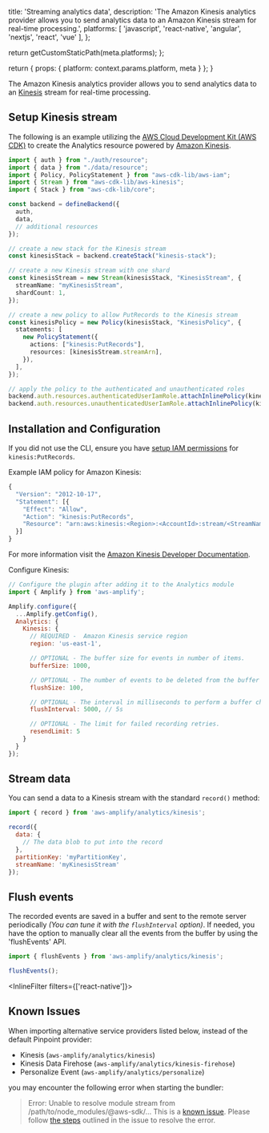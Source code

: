 
  title: 'Streaming analytics data',
  description: 'The Amazon Kinesis analytics provider allows you to send analytics data to an Amazon Kinesis stream for real-time processing.',
  platforms: [
    'javascript',
    'react-native',
    'angular',
    'nextjs',
    'react',
    'vue'
  ],
};

  return getCustomStaticPath(meta.platforms);
};

  return {
    props: {
      platform: context.params.platform,
      meta
    }
  };
}

The Amazon Kinesis analytics provider allows you to send analytics data to an [Kinesis](https://aws.amazon.com/kinesis) stream for real-time processing.

## Setup Kinesis stream

The following is an example utilizing the [AWS Cloud Development Kit (AWS CDK)](https://docs.aws.amazon.com/cdk/latest/guide/home.html) to create the Analytics resource powered by [Amazon Kinesis](https://aws.amazon.com/kinesis).

```ts title="amplify/backend.ts"
import { auth } from "./auth/resource";
import { data } from "./data/resource";
import { Policy, PolicyStatement } from "aws-cdk-lib/aws-iam";
import { Stream } from "aws-cdk-lib/aws-kinesis";
import { Stack } from "aws-cdk-lib/core";

const backend = defineBackend({
  auth, 
  data,
  // additional resources 
});

// create a new stack for the Kinesis stream
const kinesisStack = backend.createStack("kinesis-stack");

// create a new Kinesis stream with one shard
const kinesisStream = new Stream(kinesisStack, "KinesisStream", {
  streamName: "myKinesisStream",
  shardCount: 1,
});

// create a new policy to allow PutRecords to the Kinesis stream
const kinesisPolicy = new Policy(kinesisStack, "KinesisPolicy", {
  statements: [
    new PolicyStatement({
      actions: ["kinesis:PutRecords"],
      resources: [kinesisStream.streamArn],
    }),
  ],
});

// apply the policy to the authenticated and unauthenticated roles
backend.auth.resources.authenticatedUserIamRole.attachInlinePolicy(kinesisPolicy);
backend.auth.resources.unauthenticatedUserIamRole.attachInlinePolicy(kinesisPolicy);
```

## Installation and Configuration

If you did not use the CLI, ensure you have [setup IAM permissions](https://docs.aws.amazon.com/streams/latest/dev/learning-kinesis-module-one-iam.html) for `kinesis:PutRecords`.

Example IAM policy for Amazon Kinesis:

```javascript
{
  "Version": "2012-10-17",
  "Statement": [{
    "Effect": "Allow",
    "Action": "kinesis:PutRecords",
    "Resource": "arn:aws:kinesis:<Region>:<AccountId>:stream/<StreamName>" // replace the template fields
  }]
}
```

For more information visit the [Amazon Kinesis Developer Documentation](https://docs.aws.amazon.com/streams/latest/dev/learning-kinesis-module-one-iam.html).

Configure Kinesis:

```javascript
// Configure the plugin after adding it to the Analytics module
import { Amplify } from 'aws-amplify';

Amplify.configure({
  ...Amplify.getConfig(),
  Analytics: {
    Kinesis: {
      // REQUIRED -  Amazon Kinesis service region
      region: 'us-east-1',

      // OPTIONAL - The buffer size for events in number of items.
      bufferSize: 1000,

      // OPTIONAL - The number of events to be deleted from the buffer when flushed.
      flushSize: 100,

      // OPTIONAL - The interval in milliseconds to perform a buffer check and flush if necessary.
      flushInterval: 5000, // 5s

      // OPTIONAL - The limit for failed recording retries.
      resendLimit: 5
    }
  }
});
```

## Stream data

You can send a data to a Kinesis stream with the standard `record()` method:

```javascript
import { record } from 'aws-amplify/analytics/kinesis';

record({
  data: {
    // The data blob to put into the record
  },
  partitionKey: 'myPartitionKey',
  streamName: 'myKinesisStream'
});
```

## Flush events
The recorded events are saved in a buffer and sent to the remote server periodically *(You can tune it with the `flushInterval` option)*. If needed, you have the option to manually clear all the events from the buffer by using the 'flushEvents' API.

```javascript
import { flushEvents } from 'aws-amplify/analytics/kinesis';

flushEvents();
```

<InlineFilter filters={['react-native']}>

## Known Issues

When importing alternative service providers listed below, instead of the default Pinpoint provider:

- Kinesis (`aws-amplify/analytics/kinesis`)
- Kinesis Data Firehose (`aws-amplify/analytics/kinesis-firehose`)
- Personalize Event (`aws-amplify/analytics/personalize`)

you may encounter the following error when starting the bundler:

> Error: Unable to resolve module stream from /path/to/node_modules/@aws-sdk/... This is a [known issue](https://github.com/aws/aws-sdk-js-v3/issues/4877). Please follow [the steps](https://github.com/aws/aws-sdk-js-v3/issues/4877#issuecomment-1656007484) outlined in the issue to resolve the error.

</InlineFilter>
